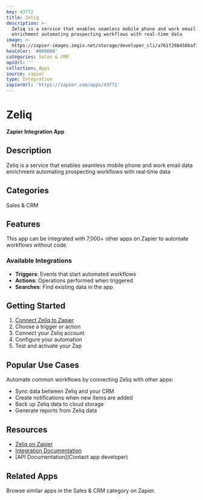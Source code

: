 ```yaml
---
key: 43772
title: Zeliq
description: >-
  Zeliq is a service that enables seamless mobile phone and work email data
  enrichment automating prospecting workflows with real‑time data
image: >-
  https://zapier-images.imgix.net/storage/developer_cli/a761f298458baf1342b07fd928dc9c7c.png?auto=format%2Ccompress&ixlib=python-3.0.0&q=50
hexColor: '#000000'
categories: Sales & CRM
apiUrl: ''
collection: Apps
source: zapier
type: Integration
zapierUrl: 'https://zapier.com/apps/43772'
---
```

# Zeliq

**Zapier Integration App**

## Description

Zeliq is a service that enables seamless mobile phone and work email data enrichment automating prospecting workflows with real‑time data

## Categories

Sales & CRM

## Features

This app can be integrated with 7,000+ other apps on Zapier to automate workflows without code.

### Available Integrations

- **Triggers**: Events that start automated workflows
- **Actions**: Operations performed when triggered
- **Searches**: Find existing data in the app

## Getting Started

1. [Connect Zeliq to Zapier](https://zapier.com/apps/43772)
2. Choose a trigger or action
3. Connect your Zeliq account
4. Configure your automation
5. Test and activate your Zap

## Popular Use Cases

Automate common workflows by connecting Zeliq with other apps:

- Sync data between Zeliq and your CRM
- Create notifications when new items are added
- Back up Zeliq data to cloud storage
- Generate reports from Zeliq data

## Resources

- [Zeliq on Zapier](https://zapier.com/apps/43772)
- [Integration Documentation](https://zapier.com/apps/43772/integrations)
- [API Documentation](Contact app developer)

## Related Apps

Browse similar apps in the Sales & CRM category on Zapier.

